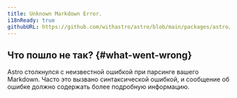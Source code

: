 ```yaml
---
title: Unknown Markdown Error.
i18nReady: true
githubURL: https://github.com/withastro/astro/blob/main/packages/astro/src/core/errors/errors-data.ts
---
```


## Что пошло не так? \{#what-went-wrong\}

Astro столкнулся с неизвестной ошибкой при парсинге вашего Markdown. Часто это вызвано синтаксической ошибкой, и сообщение об ошибке должно содержать более подробную информацию.